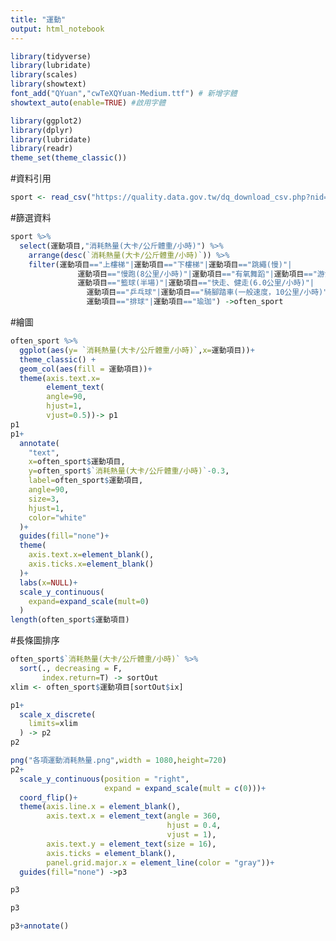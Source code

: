 ```yaml
---
title: "運動"
output: html_notebook
---
```


```r
library(tidyverse)
library(lubridate)
library(scales)
library(showtext)
font_add("QYuan","cwTeXQYuan-Medium.ttf") # 新增字體
showtext_auto(enable=TRUE) #啟用字體

library(ggplot2)
library(dplyr)
library(lubridate)
library(readr)
theme_set(theme_classic())
```
#資料引用
```r
sport <- read_csv("https://quality.data.gov.tw/dq_download_csv.php?nid=8494&md5_url=46af7be0074bd734abc6b2532e78afa8")
```
#篩選資料
```r
sport %>% 
  select(運動項目,"消耗熱量(大卡/公斤體重/小時)") %>% 
    arrange(desc(`消耗熱量(大卡/公斤體重/小時)`)) %>%
    filter(運動項目=="上樓梯"|運動項目=="下樓梯"|運動項目=="跳繩(慢)"|
               運動項目=="慢跑(8公里/小時)"|運動項目=="有氧舞蹈"|運動項目=="游泳(慢)"|
               運動項目=="籃球(半場)"|運動項目=="快走、健走(6.0公里/小時)"|
                 運動項目=="乒乓球"|運動項目=="騎腳踏車(一般速度，10公里/小時)"|
                 運動項目=="排球"|運動項目=="瑜珈") ->often_sport
```

#繪圖
```r
often_sport %>%
  ggplot(aes(y= `消耗熱量(大卡/公斤體重/小時)`,x=運動項目))+
  theme_classic() +
  geom_col(aes(fill = 運動項目))+
  theme(axis.text.x=
        element_text(
        angle=90,
        hjust=1,
        vjust=0.5))-> p1
p1
p1+
  annotate(
    "text",
    x=often_sport$運動項目,
    y=often_sport$`消耗熱量(大卡/公斤體重/小時)`-0.3,
    label=often_sport$運動項目,
    angle=90,
    size=3,
    hjust=1,
    color="white"
  )+
  guides(fill="none")+
  theme(
    axis.text.x=element_blank(),
    axis.ticks.x=element_blank()
  )+
  labs(x=NULL)+
  scale_y_continuous(
    expand=expand_scale(mult=0)
  )
length(often_sport$運動項目)
```
#長條圖排序
```r
often_sport$`消耗熱量(大卡/公斤體重/小時)` %>%
  sort(., decreasing = F,
       index.return=T) -> sortOut
xlim <- often_sport$運動項目[sortOut$ix]

p1+
  scale_x_discrete(
    limits=xlim
  ) -> p2
p2
```

```r
png("各項運動消耗熱量.png",width = 1080,height=720)
p2+
  scale_y_continuous(position = "right",
                     expand = expand_scale(mult = c(0)))+
  coord_flip()+
  theme(axis.line.x = element_blank(),
        axis.text.x = element_text(angle = 360,
                                   hjust = 0.4,
                                   vjust = 1),
        axis.text.y = element_text(size = 16),
        axis.ticks = element_blank(),
        panel.grid.major.x = element_line(color = "gray"))+
  guides(fill="none") ->p3

p3
```

```r
p3
```

```r
p3+annotate()
```


